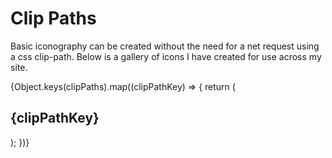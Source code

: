 
<Meta title="Design Tokens/Clip Paths" />

# Clip Paths

Basic iconography can be created without the need for a net request using a css clip-path.
Below is a gallery of icons I have created for use across my site.

<div style={{ display: "flex", gap: 8, width: "100%" }}>
  {Object.keys(clipPaths).map((clipPathKey) => {
    return (
      <article style={{ textAlign: "center", width: 125 }}>
        <h2>{clipPathKey}</h2>
        <div
          style={{
            aspectRatio: 1,
            background: "white",
            clipPath: clipPaths[clipPathKey],
            width: 100,
          }}
        />
      </article>
    );
  })}
</div>
